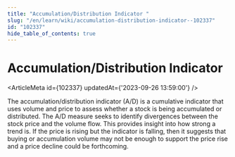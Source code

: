 ```yaml
---
title: "Accumulation/Distribution Indicator "
slug: "/en/learn/wiki/accumulation-distribution-indicator--102337"
id: "102337"
hide_table_of_contents: true
---
```



# Accumulation/Distribution Indicator 

<ArticleMeta id={102337} updatedAt={'2023-09-26 13:59:00'} />
<div className='border-solid border-b border-t-0 my-4 border-[var(--ifm-color-gray-300)]' />

The accumulation/distribution indicator (A/D) is a cumulative indicator that uses volume and price to assess whether a stock is being accumulated or distributed. The A/D measure seeks to identify divergences between the stock price and the volume flow. This provides insight into how strong a trend is. If the price is rising but the indicator is falling, then it suggests that buying or accumulation volume may not be enough to support the price rise and a price decline could be forthcoming.
